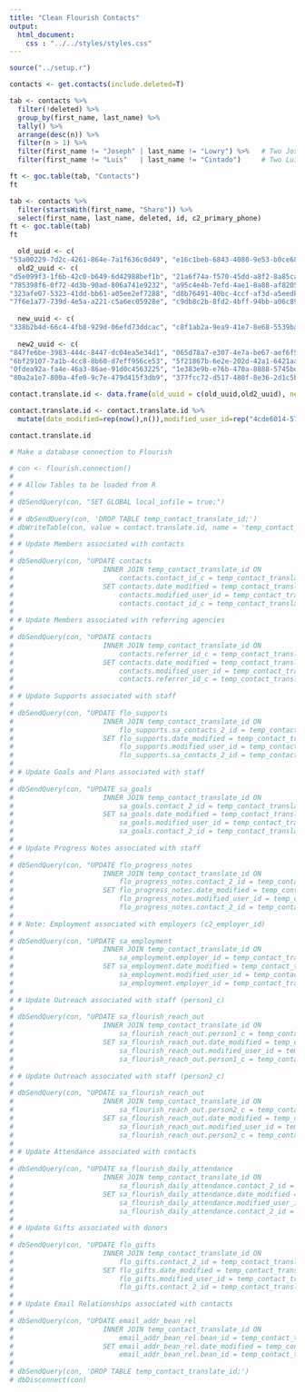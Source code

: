 ```yaml
---
title: "Clean Flourish Contacts"
output:
  html_document:
    css : "../../styles/styles.css"
---
```


```r
source("../setup.r")
```
```r
contacts <- get.contacts(include.deleted=T)

tab <- contacts %>%
  filter(!deleted) %>%
  group_by(first_name, last_name) %>%
  tally() %>%
  arrange(desc(n)) %>%
  filter(n > 1) %>%
  filter(first_name != "Joseph" | last_name != "Lowry") %>%   # Two Joseph Lowrys is correct
  filter(first_name != "Luis"   | last_name != "Cintado")     # Two Luis Cintado is correct

ft <- goc.table(tab, "Contacts")
ft

tab <- contacts %>%
  filter(startsWith(first_name, "Sharo")) %>%
  select(first_name, last_name, deleted, id, c2_primary_phone)
ft <- goc.table(tab)
ft

  old_uuid <- c(
"53a00229-7d2c-4261-864e-7a1f636c0d49", "e16c1beb-6843-4080-9e53-b0ce68527739", "3b1f40ad-a30c-41e2-aca1-d77379cf3684", "4a436df2-df27-4917-9095-ad75dbb30bc8", "caf5973f-f7ab-4caf-8803-75213e090a98", "9893cd1d-6600-4f19-829b-f1284aa69bb1", "a900015e-8570-431c-ad4c-53017ec43b5a", "c0099606-2890-43be-a6ae-d249e8c6b45a", "e00588bb-d084-44f8-8837-063ea87546fd", "54aba7d3-ab8b-42b4-97a9-13b705270c26", "c64c4c07-41bf-4b7b-b726-b7548fac57a4", "85e3176f-767b-4a75-81d2-c631cf61bc57", "c66c008a-fe6c-427a-9462-6b51305b7878", "00f5fa7d-4d0a-4447-8e21-b751c1ed5698", "647a271f-6cc0-42eb-bbf7-82c75c18a8c9", "1a620d4c-c1f3-436f-8120-0ec6142395f3", "72091b43-232f-4af8-aa17-ddbbbe7afb95", "c3f757ff-c475-4b3a-9732-607b4af926e3", "a0485f27-9d39-42c8-a46c-c74a314158ae", "1a49f922-dbc9-42a0-8799-f0358f4701f3", "85e3176f-767b-4a75-81d2-c631cf61bc57", "93ed6b97-745e-4658-ae75-c4cdaa57df43", "3220022c-e7a4-43e4-a3fe-2840f83ff99e", "7fde4e68-6e84-4b8b-8863-c5c0a06e3300", "236f6a58-fe27-44a7-b948-294fac686cbe", "239990b3-f3cd-4400-8214-67a85a49f42c", "2e42ea5a-4799-41ba-abeb-17448b05eb61", "50854aac-fdd9-4a9e-80b5-3d2eaebb5403", "2c74ea36-174b-4ced-8e8b-92e3eae18b98", "0dfe8a23-0bde-48ac-94cb-57becad4225b", "a0aac4f9-9b67-4b5b-aeec-141cea72f22a", "a4a8afde-7b0c-4b37-bc19-63dc9d0caab1", "afcbdf64-1434-45df-afc3-d2a757df94fe", "18bd733a-9ad6-4b7e-b5c4-079f43f5142d", "2778d35f-9a79-439b-b932-9f5aad743d41", "3e5a7836-988a-4d04-ab99-ca261d8fc4e7", "30eccb43-b478-40cb-afe6-99d3b83e01fd", "2490ca61-1cc4-4942-9c7f-250352c247a5", "9c079eea-7046-414f-85b2-00a1ce550dd8", "5d22c3c6-8061-4c27-91f9-3ec5e3507b24")
  old2_uuid <- c(
"d5e099f3-1f6b-42c0-b649-6d42988bef1b", "21a6f74a-f570-45dd-a8f2-8a85cabbfc01", "1308f956-5266-43cb-ae3d-ecdbaf6a15fd", "a8a26046-e187-4a70-a1d0-5ecafb735f86", "f2618b1c-ac0c-47be-b37e-cda2098d906f", "8efa7fa3-383d-4953-a90f-7ab04ad8c92b", "2bad6a1f-255b-4821-9c4e-5ce2281c3a62", "d2d7624c-3c03-48d3-9c38-c5b87557d8fe", "e2079f17-1b06-4deb-a881-0b37e0f4e085", "9fa32b28-f658-468f-9843-26d093456a73", "3742c0fd-a1a9-459d-8378-f96b8553e35c", "d99ff124-5840-4b2a-869f-b0ca5cb3c25c", "202d46f5-e818-445a-b908-6c9ad6e0a978", "088d42ac-ca46-4061-9f43-e6e3960d4b93", "a14ac273-a7b8-414c-98db-b82dac1e45e2", "e97ff1f1-f38b-5422-7188-63eece8a9090", "046f721a-2390-4852-946c-776cd56e81d7", "54f46d61-6488-464d-9e84-d9c1c06e91e9", "60e250be-fc2c-4994-9f4f-f6367f6c27ef", "ef338078-0235-4f28-831c-d14163ee699f", "42f94011-6b1a-488d-9d23-bd84e75c6ffa", "57172e34-1eba-4932-a1ef-54c17faf9feb", "66ce53d2-eacc-423c-8d77-551e5991b000", "f9d4980a-f2ac-4490-90cb-0a76066584d3", "e816e367-218d-49ae-9d1c-c4ef41267ffc", "cd0a2f64-a1e3-4bf4-a4f9-ef95d111969e", "869c33a1-c062-496b-9082-8c083dd2e1e0", "9984aad8-95ec-47f3-9d1a-3066ee38ff27", "1d6dc52f-17ed-4360-9718-205cd5ce23b7", "3cb9a7f0-25a5-4e87-a629-85bbf9d21f06", "20294e14-5202-48e8-bdeb-a2cd03f2c65e", "e9da26f5-8f64-4dad-b684-26fcdc7a465f", "b7986ead-e3ee-46e6-8426-425e683e0057", "00140f27-a827-4950-943b-86060b971be0", "6868c603-731b-4338-b0fc-ff8f423f2be6", "15a4c15d-9f8a-4f5f-b193-9e0e04581b15", "2b7b63ed-b0f3-4868-a0fb-c961d1c724c8", "00b9d9e1-d0ad-44ef-af7a-14b2fafb96fe", "ff1ddaef-686b-44b1-b4d6-3c8ddaf09061", "7fb0b053-222c-48bf-9acf-78dcaf1e3e1d", "1cf27405-2255-419c-858a-800a2fabd396", "cedade72-4e80-4de9-952f-3af0fa5a4f7e", "5224cfff-38ff-4d67-96ee-182df0a7e1ce", "c625a1ed-9bd0-44c6-a756-5a66108dc29d", "8768dc43-d57f-407c-8fd6-3191d694a0a3", "7a074e53-857b-471e-940b-e1e5d9198565", "9b6217f3-b623-4bf8-9f2c-14b3b06565e3", "95f638c6-914d-4fd5-8995-6a496acfa202", "0862ecf5-f1fc-42ea-b548-29dea164e1b2", "7dc05231-3206-42d3-b376-2c8bf2f0c5d8", "bc07be80-9583-4a7f-be64-f5ddf20bb416", "a9c9e87b-0a82-4aa4-b11e-ef306e0af493", "2155c763-ba23-4a65-84cf-a5594c84c8ba", "b50240bf-c4b2-49c4-be37-61460dd6d04d", "bf1e6ef3-46e8-4998-8501-b84d85ad4e66", "e0e94e66-79e7-44b6-aa6f-edc4175b7154", "2280f831-4082-4897-ac55-f7e333c815dc", "b59bbca4-6fba-4a7c-a0e2-a473307a710d", "ce8a2819-9c58-4d98-8bb1-c0513fc344f7", "57a24afe-5d4b-4562-948c-d0a57b6e115d", "48ef8dde-fde8-4c3f-88db-bbc499fd3f12", "6c3a32fa-23f3-4eaa-94c6-76398c1903b2", "6b82f287-e097-4e91-99cb-574b1e592a16", "e427e143-0ed4-4757-a453-84910f6d36de", "ddc5e455-646b-4223-ab15-e21cbcfa3e75", "ddf63a88-eb20-4a76-b338-184b538b2303", "27a6ef41-6a09-9386-3859-64090557507e", "50472381-da3e-43fb-8d85-f37ebf3c4998", 
"785398f6-0f72-4d3b-90ad-806a741e9232", "a95c4e4b-7efd-4ae1-8a88-af8205ac9720", "d0524f0c-b3bb-cb64-2f26-6421ad7f4cdb", "311eb293-600a-4e59-b29f-d2e16c827e1c", "4eaaebb1-beec-4ad1-bc7d-6dff532623b9", "55f90c2f-b3d9-40e1-a94b-05b1f22b540c", "7b54ed74-4e09-4e50-8bbd-c9071e5dcee0", "69b3937a-255a-4cbb-afde-df511e831326", "263dbfb8-733d-48d2-8ddd-019fa51a038a", "3c8c4dda-adc7-49c4-918e-1f8c92526c40", "7b0d1684-1d87-4ecc-8e46-4ecb3d53c5a5", "1308bc43-406e-4ad1-853f-ce983247f4c1", "7029af85-c352-4bd3-918f-397cb15e7e6b", "10507311-a704-4574-b4cf-852dc170b1ca", "6ccbc1f8-8fe8-4838-821b-a6a3e51758ba", "4ae3647e-3212-4ed9-a1d9-2d1f2f3bc39e", "187a6b96-4e4d-45d2-9fb2-6383ebbe6c7a", "7e1704f2-4f21-4a4d-ba2c-6ffab17873e6", "2b28fe6e-cc76-4dac-b856-5dd38cb8cea8", "ca5d36f5-3e04-49a6-bd8f-95ac9cc262a2", "9bc5e528-d84d-4a1f-b569-8aab2523f498", "778fc139-440e-43fd-958c-81003ad57ffa", "6d0e2393-bdf4-4f92-8fd6-3212c4831aa5", "9913ca6f-2fde-41d4-8028-e56292c34640", "dbe39f1c-b11c-442c-911b-59b8eb291c61", "ef8c3742-3d73-4be6-8e6f-1bfd0b297c4c", "bb9443fb-947a-43cf-b685-fe1d05fb5923", "b18d70fd-c046-44bb-b6d3-ba8dd0e828d8", "308cb633-d488-4c35-a177-04f6ccb10b14", "6a9a2c99-05d4-47cf-bcc7-029653a3c36c", "472ad890-c7cc-409d-afbb-cc379beb4586", "efcd56dc-2400-4137-ad1e-9c078b41cdcd", "e792eb85-0d3c-44bc-9947-c43c2596fba4", "d04e733b-9b58-4c35-bba4-d295c0bc47b4", "e582a142-e249-43d4-8565-e3710afd38fa", "e7dc17ff-e702-40f7-a1b0-188378eb1ba8", "07674c17-8809-4b1e-be3e-9376689fbc80", "f8b1079b-a389-4b0c-aa8f-d65e4ce178c7", "330d1985-3fcf-4400-a846-727accd46e20", "8f09b5b0-b269-40be-a3c9-8322d1b24bf3",
"323afe07-5323-41dd-bb61-a05ee2ef7288", "d8b76491-40bc-4ccf-af3d-a5eedb70452c", "0d593675-f1a7-4650-80b7-60fb8f255138", "ce789d3b-6918-4f56-a40d-159634b4c0ef", "cc42cd9c-50d6-44bd-9b2c-275d918736ab", "f6e987fb-444d-4cd5-8f30-156981c6e91e", "893dcc27-be5b-4acc-8d63-2f4aa312b272", "c8ff1b4f-6239-43ee-a81f-a2d1f8d14259",
"7f6e1a77-739d-4e5a-a221-c5a6ec05928e", "c9db8c2b-8fd2-4bff-94bb-a06c89cd4eb6", "e204eb4c-d4a8-4ebb-b2c7-b90e2cddeec2", "ccd67726-7edf-48a7-bb3a-24a06938ea13", "cdeb7fd0-49ce-4e0e-aa12-fcef20bfeb8d", "49942b5e-4cd1-0df1-34b3-6423090808a8", "d0524f0c-b3bb-cb64-2f26-6421ad7f4cdb", "cdfe6e01-097a-4ed0-9a39-b8e1ef6153ca", "bdfe6d44-c4f1-4b9b-a31a-b90bb5b3fc3a", "12468f33-57ed-45ab-8a9a-791333b718ee", "e15737d6-6dd5-4971-b0c4-c2ed9c580329")
  
  new_uuid <- c(
"338b2b4d-66c4-4fb8-929d-06efd73ddcac", "c8f1ab2a-9ea9-41e7-8e68-5539ba6ddf68", "4808d7b1-0af8-4074-bc82-c4c332fa7e03", "be840c85-0910-4070-87de-c96ecff831db", "c11ee619-d3c4-4903-beed-29b219c38d7c", "4ec86db4-6ab5-434f-acd1-eea998812751", "4ec86db4-6ab5-434f-acd1-eea998812751", "ea6d57f9-f3d0-4908-8717-8b0be1f17f24", "ea6d57f9-f3d0-4908-8717-8b0be1f17f24", "25c16ef6-de86-4d49-b6bc-61045cc87e10", "bf286611-153c-4253-a005-c60e6fbdfd68", "dc7e64fa-6e5e-456e-9a50-6ad86a95a00d", "f2b72d80-1a73-48cf-90bb-aaf7e9031316", "cca6ad25-71ff-4d69-8c33-749d7b0fec69", "f53a6bec-731c-40b2-8950-0084402a3693", "d66f6816-26e6-4a9e-beb6-71aca7f561a0", "d66f6816-26e6-4a9e-beb6-71aca7f561a0", "6e89615d-75e3-4ea3-bf94-a0c0380b2a2f", "8f6dfe4b-aa1b-46f5-a9ad-c9425bb68af0", "f78bd3ae-e269-4a49-bc17-6c622478eb35", "dc7e64fa-6e5e-456e-9a50-6ad86a95a00d", "dce7553e-084c-466f-bf6c-064310b720ec", "3120578e-1b8d-4f03-a1a8-5a4357681c72", "3120578e-1b8d-4f03-a1a8-5a4357681c72", "9b794577-b98d-4944-bd24-084cacf6d889", "14af9c6f-8ee6-4b8f-bb9b-c20f120ef28c", "14af9c6f-8ee6-4b8f-bb9b-c20f120ef28c", "a01246b4-2c29-4ddc-840c-b49c796dbb69", "45f1b07a-3851-41e6-9b48-dc7292108cb9", "3bd8d3bf-0f3f-4226-9f51-ad1dd1bd180a", "d99dca0c-11ea-4298-8683-145584e1ef0f", "389f4d32-2278-428d-819a-4042b0ff29fa", "e00523d8-46dc-45eb-83d7-920289ed17da", "034887cc-3a8d-4892-869e-7685529daea1", "f336fabd-d272-440f-bfa8-01f7f54be92d", "9a0eb7ac-6b30-4472-a93a-c025ab570676", "f732a63f-8282-49c3-8012-1cf52942c5bf", "fb9004e0-8e23-46b0-82b4-4d5067fe495d", "e0946d73-2822-44a2-96d4-e56197810158", "8e81f2b0-7d69-4228-8f09-f6e0055fff8a", "e0946d73-2822-44a2-96d4-e56197810158", "dba3bac5-acb2-4058-a2ef-61691a500efe", "f77add1e-5733-4696-8f3b-35cd11bafaa3", "65e3b810-a829-4e54-bbdd-944d12ccbcf0", "d4120a4b-bbaa-43b7-9bc5-862e21a3726a", "96654eb8-9ce6-4f0e-b15b-2796c3581275", "a16adc78-e60e-45ea-a4a6-dcd07b767044", "8014b0d1-cf8e-48c3-abbb-860c932335d7", "8c1023e1-cd08-4fad-aff2-897405657739", "d0a71a92-5625-4189-b8fb-785abe91bc78", "e0e0607f-d87f-4806-a1f0-cb7f4c641e18", "e8591e9f-7785-4f17-9ec5-c620dee41df0", "267ace1c-0a8e-4ded-b0e6-cbf2d72ac364", "f7b74ceb-1df5-44a8-9267-783d383bae81", "f7b74ceb-1df5-44a8-9267-783d383bae81", "a5629530-d325-8354-b990-63f3bba5d1f6")
  
  new2_uuid <- c(
"847fe6be-3983-444c-8447-dc04ea5e34d1", "065d78a7-e307-4e7a-be67-aef6f58f39bd", "b3aa60fb-b256-47a5-a9d2-63c2e6170c50", "d6d006bd-9b15-423f-84c6-f5b112b1f026", "be880e00-554d-4c3e-9de0-542713d67e66", "c12b8d43-79f1-4d9a-a5df-fd4c43874eaf", "8e216800-192c-4d90-85de-f03e5a6d7b2d", "e01c4a07-b1d6-4ba4-a797-9c7fecb0263a", "7c8fa54c-d625-45e1-ae4f-db529a2b2ff0", "9c8b8007-5925-400e-bf63-060750f580cb", "101c6c72-7e4e-48de-9650-cffdc5d6f893", "b944fdda-8c80-4aa4-ba67-9a4fe16aa886", "600dfe7b-4905-47e1-8405-d4c214620b3b", "c4e7555b-0d04-41ec-b5d7-bf09bf03d6c3", "bbaa5eb5-e033-412b-8021-5eecceccaa6b", "5ca6e7ec-da44-44a7-8108-1017d3b988a4", "3816b67f-1776-44e1-b236-d4483b4972cc", "3816b67f-1776-44e1-b236-d4483b4972cc", "35d66830-73ac-49fe-92bc-f25bb47bbee2", "b2b671d8-fef5-ee75-2501-63f3b5be13db", "b9771acd-cc71-4a25-9878-749fe28348c3", "744abcef-0c42-7989-d816-63f3b936f49d", "c6efa6d3-41dc-47fc-91ff-da24c0d56b81", "5d76e87f-2b6d-4aee-9b69-6de712cb6e72", "19871e5c-f8dc-4dcd-90ba-2eb249f857b5", "8e0d017d-23fa-4572-85df-7fc1ef3f9bf4", "8e0d017d-23fa-4572-85df-7fc1ef3f9bf4", "d63347b8-14bb-4850-8b8a-e435f633f777", "5e89c9d2-dd1e-4432-91fb-a89573e4b13c", "35ecc065-d2cb-49c1-9902-260dc43b9f58", "30d11e19-cde1-49ff-920d-042e86c1dd59", "d9fed284-e35a-436a-aabb-378678085842", "da287ffd-b911-4226-9e48-13646c69787f", "b3e1d79a-d656-489a-9ea7-095034ee6202", "c0343dc6-c49e-4ecf-96a0-8c94b6469b2f", "ea9b9459-e104-4fa2-9a89-0c7f58806795", "20309428-cd29-4289-9850-85614cb466f4", "38033c5f-86d2-438b-82fc-9bbc8db44c9b", "fbb92e32-ef17-4c24-8765-d39daae31389", "443373e4-364a-4550-82c9-9c4117d8d9e6", "455adba8-8839-4dfe-b251-c63eaaa87f09", "b3ddac2b-3e54-482b-a90d-ecaa81ec48fd", "2a5ade0d-3a6e-46b1-a107-32fa854b6c45", "de3e4baf-921f-49f5-9275-f7f2adbd3f58", "a067d014-061f-4515-acf0-268479c51380", "c06ff02f-eca7-4ba7-8340-e321e333b7e2", "bd992b9d-a741-41f6-9cb9-87859d60c8e8", "dafe10d4-59ae-4e52-bf3c-4e6705d89256", "51a07072-682f-4f36-9fa8-c9252b8557c9", "3abf4c9b-7d7c-4b6e-9ecd-f479bc8d66a3", "d3261f88-78fe-4c7a-99d6-e055de1063dc", "ccf7bf72-42d4-4faf-a8a0-a5046f607bd3",
"6bf29107-7a1b-4cc8-8b60-d7eff956ce53", "5f21867b-6e2e-202d-42a1-6421aa396c32", "7a477943-7b0f-4a7b-a337-792f10a95635", "243a0564-1d95-4e72-9427-a927cb803650", "fb5bd79a-e590-4c3a-a17c-677594b57baa", "df827e49-59c7-4a12-98c2-867b0b021519", "df827e49-59c7-4a12-98c2-867b0b021519", "48cf674b-2101-4be3-8e1c-e75367a838f6", "ffcd464a-df31-4aa6-a072-282dbc3e882f", "1f07e894-e3c8-43ef-a764-324818e03da7", "cf138ab6-2f32-48f8-b73f-1a2b1c1267f6", "e97c7165-ff8c-43fe-943a-7d79241247cf", "ca2f4c23-bd47-4ae8-aa8d-3cc82704f727", "bd992b9d-a741-41f6-9cb9-87859d60c8e8", "2e6804db-c211-4228-9724-1c5e5d6e7a45", "6be25c3b-f00e-441a-bf9c-84f1314dc49a", "fdcc2103-8a3e-4d54-97da-6f39c86ec2c0", "9d5be91a-9864-4368-9117-edd0ec843051", "051bb72b-ea5a-4cb5-8cab-de8e103776ea", "4ad865f0-14ca-42f6-bd43-7f196ce6f1cd", "5fb6544d-71f7-4429-90b0-f88110c9b0be", "a3225241-aa21-4b95-a1fd-ecc9151c1922", "19b5e8a1-3efd-4d61-8972-506bf72940ef", "e3f7817b-da1e-4049-91d6-3054e7fcbec4", "4b9b63ae-fd37-4043-babf-c4a5e449db66", "3006dd52-8008-4399-b36a-d271478cfcc9", "5489c2e5-a60d-4a09-a6fd-383418a01d7f", "8f334513-6261-452e-8185-da1434f4c6b6",
"0fdea92a-fa4e-46a3-86ae-91d0c4563225", "1e383e9b-e76b-470a-8888-5745bd20c4de", "206ac40b-a213-407a-8f5e-a315d132dbe1", "a77e18eb-439d-4a74-8a38-3bc64535b712", "fb074e7f-8388-4b9f-8870-a5677aefe937", "1a06c471-7010-4c9e-9e25-fd4f4c3a9a21", "300e1c48-0d04-493b-8625-7cd4184933e3", "7bbd2b04-09bf-406f-8b26-dd58d75094f2", "7a95c4ca-471a-4fa0-ad6e-c5e3abe1267e", "a8025463-0c56-4d2e-8c97-fb51e9cf310b", "04f2dc98-4e1c-46bb-9b55-741d1a3a9d34", "7278e91f-6e31-429f-acad-bf3ef4c66256",
"80a2a1e7-800a-4fe0-9c7e-479d415f3db9", "377fcc72-d517-480f-8e36-2d1c5b24cb5c", "d705808f-7022-4398-9a62-c36890a420bd", "0b19204c-65ce-4210-b4d9-96ad1c730a24", "e4a9c174-a29d-43aa-b3c5-72a623062861", "a2b1d3a2-10db-437c-aa95-19ff75bc1b4b", "4c6e1ce8-771b-43f0-83e0-9045da51ca24", "22a5b0d1-6231-49b4-9137-53ea4d007b89", "22a5b0d1-6231-49b4-9137-53ea4d007b89", "9712499d-13da-4f3a-9fcb-1d17592b26e5", "b9c287c1-9d05-4ade-bad6-14e1f4280cf0", "6ce7c927-b5bf-4fa6-be75-d643b3c9172e", "316f7afe-5935-477a-8a63-23c70d9dc69b", "7a477943-7b0f-4a7b-a337-792f10a95635", "7a477943-7b0f-4a7b-a337-792f10a95635", "23c7b94c-8164-4b91-9d04-36a924470705", "270e5628-9205-4ed0-b775-73adba7f8820", "9ec34aa3-e6cc-4162-af15-c4a4f57bbd8d", "9ec34aa3-e6cc-4162-af15-c4a4f57bbd8d")

contact.translate.id <- data.frame(old_uuid = c(old_uuid,old2_uuid), new_uuid = c(new_uuid,new2_uuid))

contact.translate.id <- contact.translate.id %>%
  mutate(date_modified=rep(now(),n()),modified_user_id=rep("4cde6014-5735-b6a8-2975-63e1844134be",n()))

contact.translate.id

```
``` r
# Make a database connection to Flourish

# con <- flourish.connection()
# 
# # Allow Tables to be loaded from R
# 
# dbSendQuery(con, "SET GLOBAL local_infile = true;")
# 
# # dbSendQuery(con, 'DROP TABLE temp_contact_translate_id;')
# dbWriteTable(con, value = contact.translate.id, name = 'temp_contact_translate_id', append = F, row.names = F)
# 
# # Update Members associated with contacts
# 
# dbSendQuery(con, "UPDATE contacts
#                      INNER JOIN temp_contact_translate_id ON
#                          contacts.contact_id_c = temp_contact_translate_id.old_uuid
#                      SET contacts.date_modified = temp_contact_translate_id.date_modified,
#                          contacts.modified_user_id = temp_contact_translate_id.modified_user_id,
#                          contacts.contact_id_c = temp_contact_translate_id.new_uuid;")
# 
# # Update Members associated with referring agencies
# 
# dbSendQuery(con, "UPDATE contacts
#                      INNER JOIN temp_contact_translate_id ON
#                          contacts.referrer_id_c = temp_contact_translate_id.old_uuid
#                      SET contacts.date_modified = temp_contact_translate_id.date_modified,
#                          contacts.modified_user_id = temp_contact_translate_id.modified_user_id,
#                          contacts.referrer_id_c = temp_contact_translate_id.new_uuid;")
# 
# # Update Supports associated with staff
# 
# dbSendQuery(con, "UPDATE flo_supports
#                      INNER JOIN temp_contact_translate_id ON
#                          flo_supports.sa_contacts_2_id = temp_contact_translate_id.old_uuid
#                      SET flo_supports.date_modified = temp_contact_translate_id.date_modified,
#                          flo_supports.modified_user_id = temp_contact_translate_id.modified_user_id,
#                          flo_supports.sa_contacts_2_id = temp_contact_translate_id.new_uuid;")
# 
# # Update Goals and Plans associated with staff
# 
# dbSendQuery(con, "UPDATE sa_goals
#                      INNER JOIN temp_contact_translate_id ON
#                          sa_goals.contact_2_id = temp_contact_translate_id.old_uuid
#                      SET sa_goals.date_modified = temp_contact_translate_id.date_modified,
#                          sa_goals.modified_user_id = temp_contact_translate_id.modified_user_id,
#                          sa_goals.contact_2_id = temp_contact_translate_id.new_uuid;")
# 
# # Update Progress Notes associated with staff
# 
# dbSendQuery(con, "UPDATE flo_progress_notes
#                      INNER JOIN temp_contact_translate_id ON
#                          flo_progress_notes.contact_2_id = temp_contact_translate_id.old_uuid
#                      SET flo_progress_notes.date_modified = temp_contact_translate_id.date_modified,
#                          flo_progress_notes.modified_user_id = temp_contact_translate_id.modified_user_id,
#                          flo_progress_notes.contact_2_id = temp_contact_translate_id.new_uuid;")
# 
# # Note: Employment associated with employers (c2_employer_id)
# 
# dbSendQuery(con, "UPDATE sa_employment
#                      INNER JOIN temp_contact_translate_id ON
#                          sa_employment.employer_id = temp_contact_translate_id.old_uuid
#                      SET sa_employment.date_modified = temp_contact_translate_id.date_modified,
#                          sa_employment.modified_user_id = temp_contact_translate_id.modified_user_id,
#                          sa_employment.employer_id = temp_contact_translate_id.new_uuid;")
# 
# # Update Outreach associated with staff (person1_c)
# 
# dbSendQuery(con, "UPDATE sa_flourish_reach_out
#                      INNER JOIN temp_contact_translate_id ON
#                          sa_flourish_reach_out.person1_c = temp_contact_translate_id.old_uuid
#                      SET sa_flourish_reach_out.date_modified = temp_contact_translate_id.date_modified,
#                          sa_flourish_reach_out.modified_user_id = temp_contact_translate_id.modified_user_id,
#                          sa_flourish_reach_out.person1_c = temp_contact_translate_id.new_uuid;")
# 
# # Update Outreach associated with staff (person2_c)
# 
# dbSendQuery(con, "UPDATE sa_flourish_reach_out
#                      INNER JOIN temp_contact_translate_id ON
#                          sa_flourish_reach_out.person2_c = temp_contact_translate_id.old_uuid
#                      SET sa_flourish_reach_out.date_modified = temp_contact_translate_id.date_modified,
#                          sa_flourish_reach_out.modified_user_id = temp_contact_translate_id.modified_user_id,
#                          sa_flourish_reach_out.person2_c = temp_contact_translate_id.new_uuid;")
# 
# # Update Attendance associated with contacts
# 
# dbSendQuery(con, "UPDATE sa_flourish_daily_attendance
#                      INNER JOIN temp_contact_translate_id ON
#                          sa_flourish_daily_attendance.contact_2_id = temp_contact_translate_id.old_uuid
#                      SET sa_flourish_daily_attendance.date_modified = temp_contact_translate_id.date_modified,
#                          sa_flourish_daily_attendance.modified_user_id = temp_contact_translate_id.modified_user_id,
#                          sa_flourish_daily_attendance.contact_2_id = temp_contact_translate_id.new_uuid;")
# 
# # Update Gifts associated with donors
# 
# dbSendQuery(con, "UPDATE flo_gifts
#                      INNER JOIN temp_contact_translate_id ON
#                          flo_gifts.contact_2_id = temp_contact_translate_id.old_uuid
#                      SET flo_gifts.date_modified = temp_contact_translate_id.date_modified,
#                          flo_gifts.modified_user_id = temp_contact_translate_id.modified_user_id,
#                          flo_gifts.contact_2_id = temp_contact_translate_id.new_uuid;")
# 
# # Update Email Relationships associated with contacts
# 
# dbSendQuery(con, "UPDATE email_addr_bean_rel
#                      INNER JOIN temp_contact_translate_id ON
#                          email_addr_bean_rel.bean_id = temp_contact_translate_id.old_uuid
#                      SET email_addr_bean_rel.date_modified = temp_contact_translate_id.date_modified,
#                          email_addr_bean_rel.bean_id = temp_contact_translate_id.new_uuid;")
# 
# dbSendQuery(con, 'DROP TABLE temp_contact_translate_id;')
# dbDisconnect(con)
```
